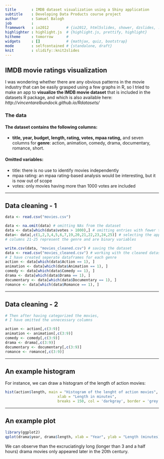 ```yaml
---
title       : IMDB dataset visualization using a Shiny application
subtitle    : Developing Data Products course project
author      : Samuel Balogh
job         : 
framework   : io2012        # {io2012, html5slides, shower, dzslides, ...}
highlighter : highlight.js  # {highlight.js, prettify, highlight}
hitheme     : tomorrow      # 
widgets     : []            # {mathjax, quiz, bootstrap}
mode        : selfcontained # {standalone, draft}
knit        : slidify::knit2slides
---
```

## IMDB movie ratings visualization

I was wondering whether there are any obvious patterns in the movie industry that can be easily grasped using a few graphs in R, so I tried to make an app to **visualize the IMDB movie dataset** that is included in the datasets R package, and which is also available here: *http://vincentarelbundock.github.io/Rdatasets/*

### The data

#### The dataset contains the following columns:
- **title, year, budget, length, rating, votes, mpaa rating,** and seven columns for **genre**: action, animation, comedy, drama, documentary, romance, short.

#### Omitted variables:
- title: there is no use to identify movies independently
- mpaa rating: an mpaa rating-based analysis would be interesting, but it is now out of scope
- votes: only movies having more than 1000 votes are included

---

## Data cleaning - 1

```r
data <- read.csv("movies.csv") 
```
```r
data <- na.omit(data) # omitting NAs from the dataset
data <- data[which(data$votes > 1000),] # omitting entries with fewer than 1000 votes
data<- data[,c(1,2,3,4,5,6,7,19,20,21,22,23,24,25)] # selecting the appropriate columns
# columns 21-25 represent the genre and are binary variables

write.csv(data, "movies_cleaned.csv") # saving the dataset
data <- read.csv("movies_cleaned.csv") # working with the cleaned dataset
# I have created seperate dataframes for each genre
action <- data[which(data$Action == 1), ]
animation <- data[which(data$Animation == 1), ]
comedy <- data[which(data$Comedy == 1), ]
drama <- data[which(data$Drama == 1), ]
documentary <- data[which(data$Documentary == 1), ]
romance <- data[which(data$Romance == 1), ]
```

--- 

  
## Data cleaning - 2

```r
# Then after having categorized the movies, 
# I have omitted the unnecessary columns

action <- action[,c(3:9)]
animation <- animation[,c(3:9)]
comedy <- comedy[,c(3:9)]
drama <- drama[,c(3:9)]
documentary <- documentary[,c(3:9)]
romance <- romance[,c(3:9)]

```

---

## An example histogram

For instance, we can draw a histogram of the length of action movies:
```r
hist(action$length, main = "Histogram of the lenght of action movies",
                        xlab = "Length in minutes",
                        breaks = 150, col = 'darkgray', border = 'grey')
```

---

## An example plot

```r
library(ggplot2)
qplot(drama$year, drama$length, xlab = "Year", ylab = "Length (minutes)")
```

We can observe than the excruciatingly long (longer than 3 and a half hours) drama movies only appeared later in the 20th century. 